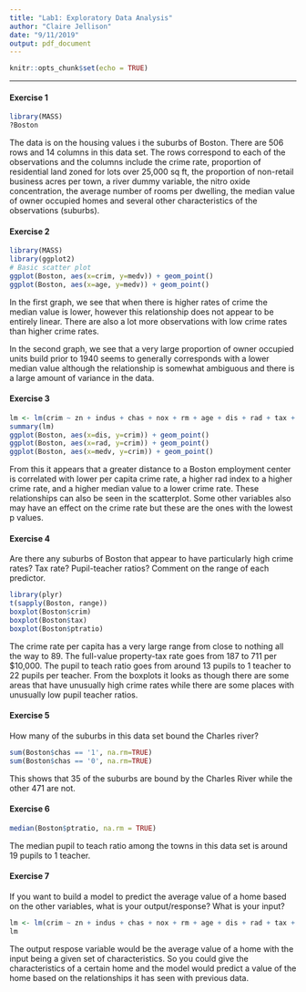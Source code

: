 ```yaml
---
title: "Lab1: Exploratory Data Analysis"
author: "Claire Jellison"
date: "9/11/2019"
output: pdf_document
---
```


```r
knitr::opts_chunk$set(echo = TRUE)
```


* * *

#### Exercise 1

```r
library(MASS)
?Boston
```

The data is on the housing values i the suburbs of Boston. There are 506 rows and 14 columns in this data set. The rows correspond to each of the observations and the columns include the crime rate, proportion of residential land zoned for lots over 25,000 sq ft, the proportion of non-retail business acres per town, a river dummy variable, the nitro oxide concentration, the average number of rooms per dwelling, the median value of owner occupied homes and several other characteristics of the observations (suburbs). 


#### Exercise 2

```r
library(MASS)
library(ggplot2)
# Basic scatter plot
ggplot(Boston, aes(x=crim, y=medv)) + geom_point()
ggplot(Boston, aes(x=age, y=medv)) + geom_point()

```

In the first graph, we see that when there is higher rates of crime the median value is lower, however this relationship does not appear to be entirely linear. There are also a lot more observations with low crime rates than higher crime rates. 

In the second graph, we see that a very large proportion of owner occupied units build prior to 1940 seems to generally corresponds with a lower median value although the relationship is somewhat ambiguous and there is a large amount of variance in the data. 



#### Exercise 3

```r
lm <- lm(crim ~ zn + indus + chas + nox + rm + age + dis + rad + tax + ptratio + black + lstat + medv, data = Boston)
summary(lm)
ggplot(Boston, aes(x=dis, y=crim)) + geom_point()
ggplot(Boston, aes(x=rad, y=crim)) + geom_point()
ggplot(Boston, aes(x=medv, y=crim)) + geom_point()
```
From this it appears that a greater distance to a Boston employment center is correlated with lower per capita crime rate, a higher rad index to a higher crime rate, and a higher median value to a lower crime rate. These relationships can also be seen in the scatterplot.  Some other variables also may have an effect on the crime rate but these are the ones with the lowest p values. 

#### Exercise 4
Are there any suburbs of Boston that appear to have particularly high crime rates? Tax rate? Pupil-teacher ratios? Comment on the range of each predictor.
```r
library(plyr)
t(sapply(Boston, range))
boxplot(Boston$crim)
boxplot(Boston$tax)
boxplot(Boston$ptratio)
```
The crime rate per capita has a very large range from close to nothing all the way to 89. The full-value property-tax rate goes from 187 to 711 per $10,000. The pupil to teach ratio goes from around 13 pupils to 1 teacher to 22 pupils per teacher. From the boxplots it looks as though there are some areas that have unusually high crime rates while there are some places with unusually low pupil teacher ratios. 

#### Exercise 5
How many of the suburbs in this data set bound the Charles river?
```r
sum(Boston$chas == '1', na.rm=TRUE)
sum(Boston$chas == '0', na.rm=TRUE)
```
This shows that 35 of the suburbs are bound by the Charles River while the other 471 are not. 

#### Exercise 6

```r
median(Boston$ptratio, na.rm = TRUE) 
```
The median pupil to teach ratio among the towns in this data set is around 19 pupils to 1 teacher. 

#### Exercise 7
If you want to build a model to predict the average value of a home based on the other variables, what is your output/response? What is your input?
```r
lm <- lm(crim ~ zn + indus + chas + nox + rm + age + dis + rad + tax + ptratio + black + lstat + medv, data = Boston)
lm
```

The output respose variable would be the average value of a home with the input being a given set of characteristics. So you could give the characteristics of a certain home and the model would predict a value of the home based on the relationships it has seen with previous data. 







